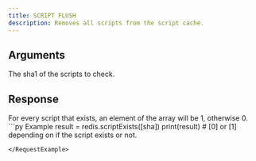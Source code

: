 ```yaml
---
title: SCRIPT FLUSH
description: Removes all scripts from the script cache.
---
```


## Arguments

<ParamField body="hahes" type="string[]" required>
  The sha1 of the scripts to check.
</ParamField>

## Response

<ResponseField type="(0 | 1)[]" required>
  For every script that exists, an element of the array will be 1, otherwise 0.
</ResponseField>

<RequestExample>
```py Example
result = redis.scriptExists([sha])
print(result) # [0] or [1] depending on if the script exists or not.

```
</RequestExample>

